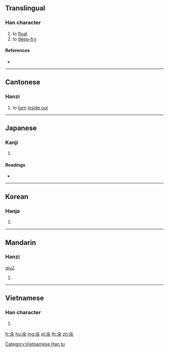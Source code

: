 {{also|尿}}
==Translingual==

===Han character===
{{Han char|rn=85|rad=水|as=02|sn=6|four=|canj=OE,XXOE|ids=⿱𠆢水}}

# to [[float]]
# to [[deep-fry]]

====References====
* {{Han ref|kx=0603.130|dkj=17100|dj=0997.080|hdz=31547.030|uh=6C3D|ud=27709}}

----

==Cantonese==

===Hanzi===
{{yue-hanzi|jyut=[[tan2]]|y=tan2}}

# {{context|Cantonese|lang=yue}} to [[turn]] [[inside out]]

----

==Japanese==

===Kanji===
{{ja-kanji|grade=|rs=水02}}

# {{defn|lang=ja|sort=水02}}

====Readings====
* {{ja-readings|on=[[とん]] (ton)|kun=[[うかべる]] (ukaberu)}}

----

==Korean==

===Hanja===
{{ko-hanja|hangeul=탄|eumhun=|rv=tan|mr=t'an|y=than}}

# {{defn|lang=ko|sort=水02}}

----

==Mandarin==

===Hanzi===
{{cmn-hanzi|pin=[[tǔn]] ([[tun3]])|wg=t'un<sup>3</sup>}} [[qiu2]]

# {{defn|lang=cmn|sort=水02}}

----

==Vietnamese==

===Han character===
{{vi-readings|rs=水02| hanviet = [[thộn]], [[thoản]]}}

# {{defn|lang=vi|sort=水02}}

[[Category:Vietnamese Han tu]]

[[fr:氽]]
[[hu:氽]]
[[mg:氽]]
[[pl:氽]]
[[th:氽]]
[[zh:氽]]